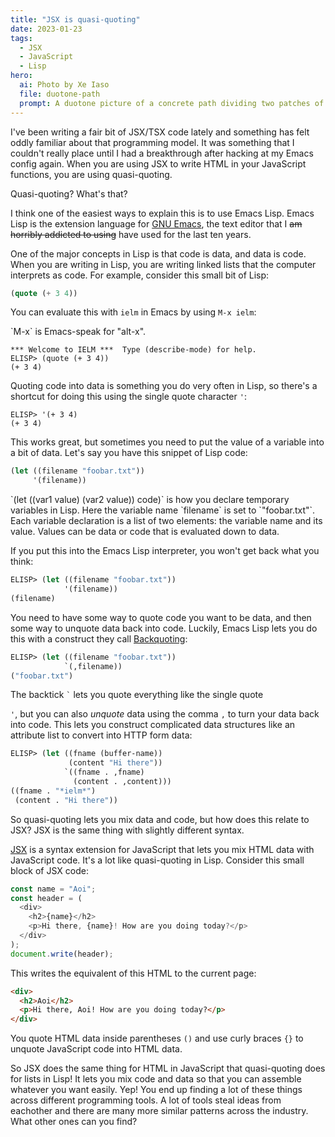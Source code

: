 ```yaml
---
title: "JSX is quasi-quoting"
date: 2023-01-23
tags:
  - JSX
  - JavaScript
  - Lisp
hero:
  ai: Photo by Xe Iaso
  file: duotone-path
  prompt: A duotone picture of a concrete path dividing two patches of grass.
---
```


I've been writing a fair bit of JSX/TSX code lately and something has felt oddly
familiar about that programming model. It was something that I couldn't really
place until I had a breakthrough after hacking at my Emacs config again. When
you are using JSX to write HTML in your JavaScript functions, you are using
quasi-quoting.

<XeblogConv standalone name="Aoi" mood="wut">
  Quasi-quoting? What's that?
</XeblogConv>

I think one of the easiest ways to explain this is to use Emacs Lisp. Emacs Lisp
is the extension language for [GNU Emacs](https://www.gnu.org/software/emacs/),
the text editor that I ~~am horribly addicted to using~~ have used for the last
ten years.

One of the major concepts in Lisp is that code is data, and data is code. When
you are writing in Lisp, you are writing linked lists that the computer
interprets as code. For example, consider this small bit of Lisp:

```lisp
(quote (+ 3 4))
```

You can evaluate this with `ielm` in Emacs by using `M-x ielm`:

<XeblogConv standalone name="Mara" mood="hacker">
  `M-x` is Emacs-speak for "alt-x".
</XeblogConv>

```
*** Welcome to IELM ***  Type (describe-mode) for help.
ELISP> (quote (+ 3 4))
(+ 3 4)
```

Quoting code into data is something you do very often in Lisp, so there's a
shortcut for doing this using the single quote character `'`:

```
ELISP> '(+ 3 4)
(+ 3 4)
```

This works great, but sometimes you need to put the value of a variable into a
bit of data. Let's say you have this snippet of Lisp code:

```lisp
(let ((filename "foobar.txt"))
     '(filename))
```

<XeblogConv standalone name="Mara" mood="hacker">
  `(let ((var1 value) (var2 value)) code)` is how you declare temporary
  variables in Lisp. Here the variable name `filename` is set to `"foobar.txt"`.
  Each variable declaration is a list of two elements: the variable name and its
  value. Values can be data or code that is evaluated down to data.
</XeblogConv>

If you put this into the Emacs Lisp interpreter, you won't get back what you
think:

```lisp
ELISP> (let ((filename "foobar.txt"))
            '(filename))
(filename)
```

You need to have some way to quote code you want to be data, and then some way
to unquote data back into code. Luckily, Emacs Lisp lets you do this with a
construct they call
[Backquoting](https://www.gnu.org/software/emacs/manual/html_node/elisp/Backquote.html):

```lisp
ELISP> (let ((filename "foobar.txt"))
            `(,filename))
("foobar.txt")
```

The backtick <code>`</code> lets you quote everything like the single quote

<code>'</code>, but you can also _unquote_ data using the comma <code>,</code>
to turn your data back into code. This lets you construct complicated data
structures like an attribute list to convert into HTTP form data:

```lisp
ELISP> (let ((fname (buffer-name))
             (content "Hi there"))
            `((fname . ,fname)
              (content . ,content)))
((fname . "*ielm*")
 (content . "Hi there"))
```

<XeblogConv name="Aoi" mood="cheer">
  So quasi-quoting lets you mix data and code, but how does this relate to JSX?
</XeblogConv>
<XeblogConv name="Mara" mood="aha">
  JSX is the same thing with slightly different syntax.
</XeblogConv>

[JSX](https://reactjs.org/docs/introducing-jsx.html) is a syntax extension for
JavaScript that lets you mix HTML data with JavaScript code. It's a lot like
quasi-quoting in Lisp. Consider this small block of JSX code:

```typescript
const name = "Aoi";
const header = (
  <div>
    <h2>{name}</h2>
    <p>Hi there, {name}! How are you doing today?</p>
  </div>
);
document.write(header);
```

This writes the equivalent of this HTML to the current page:

```html
<div>
  <h2>Aoi</h2>
  <p>Hi there, Aoi! How are you doing today?</p>
</div>
```

You quote HTML data inside parentheses `()` and use curly braces `{}` to unquote
JavaScript code into HTML data.

<XeblogConv name="Aoi" mood="grin">
  So JSX does the same thing for HTML in JavaScript that quasi-quoting does for
  lists in Lisp! It lets you mix code and data so that you can assemble whatever
  you want easily.
</XeblogConv>
<XeblogConv name="Mara" mood="happy">
  Yep! You end up finding a lot of these things across different programming
  tools. A lot of tools steal ideas from eachother and there are many more
  similar patterns across the industry. What other ones can you find?
</XeblogConv>
